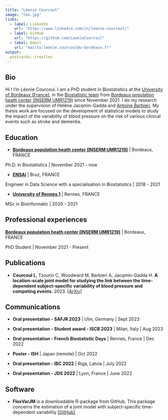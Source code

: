 ```yaml
---
title: "Léonie Courcoul"
image: "leo.jpg"
links:
  - label: LinkedIn
    url: "https://www.linkedin.com/in/léonie-courcoul/"
  - label: GitHub
    url: "https://github.com/LeonieCourcoul"
  - label: Email
    url: "mailto:leonie.courcoul@u-bordeaux.fr"
output:
  postcards::trestles
---
```


## Bio

Hi ! I'm Léonie Courcoul. I am a PhD student in Biostatistics at the [University of Bordeaux (France)](https://www.u-bordeaux.fr/), in the [Biostatistic team](https://www.bordeaux-population-health.center/les-equipes/biostatistique/) from [Bordeaux population heath center (INSERM UMR1219)](https://www.bordeaux-population-health.center/en/) since November 2021. I do my research under the supervision of Hélène Jacqmin-Gadda and [Antoine Barbieri](https://antoinebarbieri.netlify.app/). My thesis work are focused on the development of statistical models to study the impact of the variability of blood pressure on the risk of various clinical events such as stroke and dementia.

## Education

* [**Bordeaux population heath center (INSERM UMR1219)**](https://www.bordeaux-population-health.center/en/) \| Bordeaux, FRANCE

Ph.D. in Biostatistics \| November 2021 - now

* [**ENSAI**](https://ensai.fr/en/) \| Bruz, FRANCE

Engineer in Data Science with a specialisation in Biostatistics \| 2018 - 2021

* [**University of Rennes 1**](https://formations.univ-rennes.fr/master-mention-bio-informatique-parcours-informatique-pour-la-biologie-et-la-sante-ibisa) \| Rennes, FRANCE

MSc in Bioinformatic \| 2020 - 2021

## Professional experiences

[**Bordeaux population heath center (INSERM UMR1219)**](https://www.bordeaux-population-health.center/en/) \| Bordeaux, FRANCE

PhD Student \| November 2021 - Present

## Publications

-   **Courcoul L**, Tzourio C, Woodward M, Barbieri A, Jacqmin-Gadda H. **A location-scale joint model for studying the link between the time-dependent subject-specific variability of blood pressure and competing events.** 2023. [[ArXiv]](https://arxiv.org/abs/2306.16785)

## Communications

-   **Oral presentation - SAFJR 2023** \| Ulm, Germany \| Sept 2023

-   **Oral presentation - Student award - ISCB 2023** \| Milan, Italy \| Aug 2023

-   **Oral presentation - French Biostatistic Days** \| Rennes, France \| Dec 2022

-   **Poster - ISH** \| Japan (remote) \| Oct 2022

-   **Oral presentation - IBC 2022** \| Riga, Latvia \| July 2022

-   **Oral presentation - JDS 2022** \| Lyon, France \| June 2022

## Software

-   **FlexVarJM** is a downloadable R-package from GitHub. This package concerns the estimation of a joint model with subject-specific time-dependent variability [[GitHub]](https://github.com/LeonieCourcoul/FlexVarJM)
